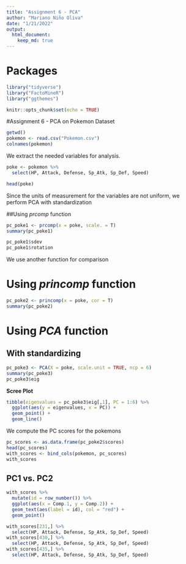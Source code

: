 ```yaml
---
title: "Assignment 6 - PCA"
author: "Mariano Niño Oliva"
date: "1/21/2022"
output: 
  html_document:
    keep_md: true
---
```


# Packages

```r
library("tidyverse")
library("FactoMineR")
library("ggthemes")
```

```r
knitr::opts_chunk$set(echo = TRUE)
```

#Assignment 6 - PCA on Pokemon Dataset

```r
getwd()
pokemon <- read.csv("Pokemon.csv")
colnames(pokemon)
```

We extract the needed variables for analysis.
```r
poke <- pokemon %>%
  select(HP, Attack, Defense, Sp_Atk, Sp_Def, Speed)

head(poke)
```


Since the units of measurement for the variables are not uniform, we perform PCA with standardization

##Using *prcomp* function

```r
pc_poke1 <- prcomp(x = poke, scale. = T)
summary(pc_poke1)

pc_poke1$sdev
pc_poke1$rotation
```

We use another function for comparison

# Using *princomp* function
```r
pc_poke2 <- princomp(x = poke, cor = T)
summary(pc_poke2)

```

# Using *PCA* function
## With standardizing
```r
pc_poke3 <- PCA(X = poke, scale.unit = TRUE, ncp = 6)
summary(pc_poke3)
pc_poke3$eig
```

**Scree Plot**
```r
tibble(eigenvalues = pc_poke3$eig[,1], PC = 1:6) %>%
  ggplot(aes(y = eigenvalues, x = PC)) +
  geom_point() +
  geom_line()
```

We compute the PC scores for the pokemons


```r
pc_scores <- as.data.frame(pc_poke2$scores)
head(pc_scores)
with_scores <- bind_cols(pokemon, pc_scores)
with_scores
```

## PC1 vs. PC2 

```r
with_scores %>%
  mutate(id = row_number()) %>%
  ggplot(aes(x = Comp.1, y = Comp.2)) +
  geom_text(aes(label = id), col = "red") +
  geom_point()
```

```r
with_scores[231,] %>%
  select(HP, Attack, Defense, Sp_Atk, Sp_Def, Speed)
with_scores[430,] %>%
  select(HP, Attack, Defense, Sp_Atk, Sp_Def, Speed)
with_scores[435,] %>%
  select(HP, Attack, Defense, Sp_Atk, Sp_Def, Speed)
```
